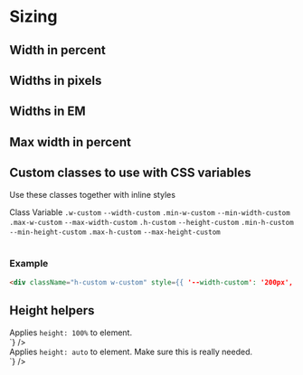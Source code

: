 

# Sizing

## Width in percent

<Story id="css-utilities-sizing--width-percents" />

## Widths in pixels

<Story id="css-utilities-sizing--width-pixels" />

## Widths in EM

<Story id="css-utilities-sizing--width-em" />

## Max width in percent

<Story id="css-utilities-sizing--max-width-percent" />

## Custom classes to use with CSS variables

Use these classes together with inline styles

<Table className="color-norm">
    <TableHeader>
        <TableRow>
            <TableCell type="header" className="w20">
                Class
            </TableCell>
            <TableCell type="header">Variable</TableCell>
        </TableRow>
    </TableHeader>
    <TableBody>
        <TableRow>
            <TableCell>
                <code>.w-custom</code>
            </TableCell>
            <TableCell>
                <code>--width-custom</code>
            </TableCell>
        </TableRow>
        <TableRow>
            <TableCell>
                <code>.min-w-custom</code>
            </TableCell>
            <TableCell>
                <code>--min-width-custom</code>
            </TableCell>
        </TableRow>
        <TableRow>
            <TableCell>
                <code>.max-w-custom</code>
            </TableCell>
            <TableCell>
                <code>--max-width-custom</code>
            </TableCell>
        </TableRow>
        <TableRow>
            <TableCell>
                <code>.h-custom</code>
            </TableCell>
            <TableCell>
                <code>--height-custom</code>
            </TableCell>
        </TableRow>
        <TableRow>
            <TableCell>
                <code>.min-h-custom</code>
            </TableCell>
            <TableCell>
                <code>--min-height-custom</code>
            </TableCell>
        </TableRow>
        <TableRow>
            <TableCell>
                <code>.max-h-custom</code>
            </TableCell>
            <TableCell>
                <code>--max-height-custom</code>
            </TableCell>
        </TableRow>
    </TableBody>
</Table>

### Example

```html
<div className="h-custom w-custom" style={{ '--width-custom': '200px', '--height-custom': '200px', }} />
```

## Height helpers

<div class="flex flex-justify-space-between mb-8 on-mobile-flex-column">
  <div class="w49 flex-align-self-center">
    Applies <code>height: 100%</code> to element.
  </div>
  <div class="w49">
<Source
  language='html'
  light
  format
  code={`
<div className="h100">
`}
/>

  </div>
</div>

<div class="flex flex-justify-space-between mb-8 on-mobile-flex-column">
    <div class="w49 flex-align-self-center">
        Applies <code>height: auto</code> to element. Make sure this is really needed.
    </div>
    <div class="w49">
        <Source
            language="html"
            light
            format
            code={`
<div className="hauto">
`}
        />
    </div>
</div>

<div class="hidden">
    <Primary />
</div>
